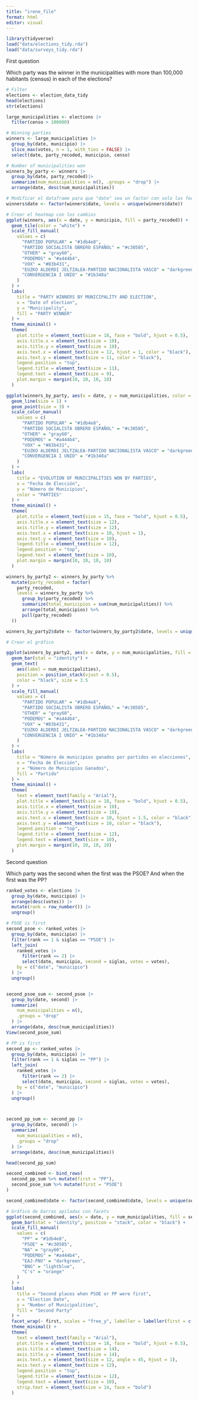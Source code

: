 ```yaml
---
title: "irene_file"
format: html
editor: visual
---
```


```r

library(tidyverse)
load("data/elections_tidy.rda")
load("data/surveys_tidy.rda")

```


First question

Which party was the winner in the municipalities with more than 100,000 habitants (census) in each of the elections?

```r
# Filter
elections <- election_data_tidy
head(elections)
str(elections)

large_municipalities <- elections |>
  filter(censo > 100000)

# Winning parties
winners <- large_municipalities |> 
  group_by(date, municipio) |> 
  slice_max(votes, n = 1, with_ties = FALSE) |> 
  select(date, party_recoded, municipio, censo)

# Number of municipalities won
winners_by_party <- winners |> 
  group_by(date, party_recoded)|> 
  summarize(num_municipalities = n(), .groups = "drop") |> 
  arrange(date, desc(num_municipalities))


```


```r
# Modificar el dataframe para que "date" sea un factor con solo las fechas presentes en los datos
winners$date <- factor(winners$date, levels = unique(winners$date))

# Crear el heatmap con los cambios
ggplot(winners, aes(x = date, y = municipio, fill = party_recoded)) +
  geom_tile(color = "white") +
  scale_fill_manual(
    values = c(
      "PARTIDO POPULAR" = "#1db4e8",
      "PARTIDO SOCIALISTA OBRERO ESPAÑOL" = "#c30505",
      "OTHER" = "gray60",
      "PODEMOS" = "#a444b4",
      "VOX" = "#83b431",
      "EUZKO ALDERDI JELTZALEA-PARTIDO NACIONALISTA VASCO" = "darkgreen",
      "CONVERGENCIA I UNIO" = "#1b348a"
    )
  ) +
  labs(
    title = "PARTY WINNERS BY MUNICIPALITY AND ELECTION",
    x = "Date of election",
    y = "Municipality",
    fill = "PARTY WINNER"
  ) +
  theme_minimal() +
  theme(
    plot.title = element_text(size = 18, face = "bold", hjust = 0.5), 
    axis.title.x = element_text(size = 10), 
    axis.title.y = element_text(size = 10), 
    axis.text.x = element_text(size = 12, hjust = 1, color = "black"), 
    axis.text.y = element_text(size = 11, color = "black"), 
    legend.position = "top", 
    legend.title = element_text(size = 11), 
    legend.text = element_text(size = 9), 
    plot.margin = margin(10, 10, 10, 10) 
  )

```

```r

ggplot(winners_by_party, aes(x = date, y = num_municipalities, color = party_recoded)) +
  geom_line(size = 1) +
  geom_point(size = 3) +
  scale_color_manual(
    values = c(
      "PARTIDO POPULAR" = "#1db4e8",
      "PARTIDO SOCIALISTA OBRERO ESPAÑOL" = "#c30505",
      "OTHER" = "gray60",
      "PODEMOS" = "#a444b4",
      "VOX" = "#83b431",
      "EUZKO ALDERDI JELTZALEA-PARTIDO NACIONALISTA VASCO" = "darkgreen",
      "CONVERGENCIA I UNIO" = "#1b348a"
    )
  ) +
  labs(
    title = "EVOLUTION OF MUNICIPALITIES WON BY PARTIES",
    x = "Fecha de Elección",
    y = "Número de Municipios",
    color = "PARTIES"
  ) +
  theme_minimal() +
  theme(
    plot.title = element_text(size = 15, face = "bold", hjust = 0.5),
    axis.title.x = element_text(size = 12),
    axis.title.y = element_text(size = 12),
    axis.text.x = element_text(size = 10, hjust = 1),
    axis.text.y = element_text(size = 10),
    legend.title = element_text(size = 12),
    legend.position = "top",
    legend.text = element_text(size = 10),
    plot.margin = margin(10, 10, 10, 10)
  )


```


```r
winners_by_party2 <- winners_by_party %>%
  mutate(party_recoded = factor(
    party_recoded,
    levels = winners_by_party %>%
      group_by(party_recoded) %>%
      summarize(total_municipios = sum(num_municipalities)) %>%
      arrange(total_municipios) %>%
      pull(party_recoded)
  ))

winners_by_party2$date <- factor(winners_by_party2$date, levels = unique(winners_by_party2$date))

# Crear el gráfico

ggplot(winners_by_party2, aes(x = date, y = num_municipalities, fill = party_recoded)) +
  geom_bar(stat = "identity") +
  geom_text(
    aes(label = num_municipalities), 
    position = position_stack(vjust = 0.5), 
    color = "black", size = 3.5
  ) +
  scale_fill_manual(
    values = c(
      "PARTIDO POPULAR" = "#1db4e8",
      "PARTIDO SOCIALISTA OBRERO ESPAÑOL" = "#c30505",
      "OTHER" = "gray60",
      "PODEMOS" = "#a444b4",
      "VOX" = "#83b431",
      "EUZKO ALDERDI JELTZALEA-PARTIDO NACIONALISTA VASCO" = "darkgreen",
      "CONVERGENCIA I UNIO" = "#1b348a"
    )
  ) +
  labs(
    title = "Número de municipios ganados por partidos en elecciones",
    x = "Fecha de Elección",
    y = "Número de Municipios Ganados",
    fill = "Partido"
  ) +
  theme_minimal() +
  theme(
    text = element_text(family = "Arial"),
    plot.title = element_text(size = 18, face = "bold", hjust = 0.5),
    axis.title.x = element_text(size = 10),
    axis.title.y = element_text(size = 10),
    axis.text.x = element_text(size = 10, hjust = 1.5, color = "black"),
    axis.text.y = element_text(size = 10, color = "black"),
    legend.position = "top",
    legend.title = element_text(size = 12),
    legend.text = element_text(size = 10),
    plot.margin = margin(10, 10, 10, 10)
  )
```


Second question

Which party was the second when the first was the PSOE? And when the first was the PP?


```r
ranked_votes <- elections |> 
  group_by(date, municipio) |> 
  arrange(desc(votes)) |> 
  mutate(rank = row_number()) |> 
  ungroup()

# PSOE is first
second_psoe <- ranked_votes |> 
  group_by(date, municipio) |> 
  filter(rank == 1 & siglas == "PSOE") |> 
  left_join(
    ranked_votes |> 
      filter(rank == 2) |> 
      select(date, municipio, second = siglas, votes = votes),
    by = c("date", "municipio")
  ) |> 
  ungroup()


second_psoe_sum <- second_psoe |> 
  group_by(date, second) |> 
  summarize(
    num_municipalities = n(),
    .groups = "drop"
  ) |> 
  arrange(date, desc(num_municipalities))
View(second_psoe_sum)

# PP is first
second_pp <- ranked_votes |> 
  group_by(date, municipio) |> 
  filter(rank == 1 & siglas == "PP") |> 
  left_join(
    ranked_votes |> 
      filter(rank == 2) |> 
      select(date, municipio, second = siglas, votes = votes),
    by = c("date", "municipio")
  ) |> 
  ungroup()



second_pp_sum <- second_pp |> 
  group_by(date, second) |> 
  summarize(
    num_municipalities = n(),
    .groups = "drop"
  ) |> 
  arrange(date, desc(num_municipalities))

head(second_pp_sum)
```

```r
second_combined <- bind_rows(
  second_pp_sum %>% mutate(first = "PP"),
  second_psoe_sum %>% mutate(first = "PSOE")
)

second_combined$date <- factor(second_combined$date, levels = unique(second_combined$date))

# Gráfico de barras apiladas con facets
ggplot(second_combined, aes(x = date, y = num_municipalities, fill = second)) +
  geom_bar(stat = "identity", position = "stack", color = "black") +
  scale_fill_manual(
    values = c(
      "PP" = "#1db4e8",
      "PSOE" = "#c30505",
      "NA" = "gray60",
      "PODEMOS" = "#a444b4",
      "EAJ-PNV" = "darkgreen",
      "BNG" = "lightblue",
      "C's" = "orange"
    )
  ) +
  labs(
    title = "Second places when PSOE or PP were first",
    x = "Election Date",
    y = "Number of Municipalities",
    fill = "Second Party"
  ) +
  facet_wrap(~ first, scales = "free_y", labeller = labeller(first = c(PP = "PP First", PSOE = "PSOE First"))) +
  theme_minimal() +
  theme(
    text = element_text(family = "Arial"),
    plot.title = element_text(size = 18, face = "bold", hjust = 0.5),
    axis.title.x = element_text(size = 14),
    axis.title.y = element_text(size = 14),
    axis.text.x = element_text(size = 12, angle = 45, hjust = 1),
    axis.text.y = element_text(size = 12),
    legend.position = "top",
    legend.title = element_text(size = 12),
    legend.text = element_text(size = 10),
    strip.text = element_text(size = 14, face = "bold")
  )

```



